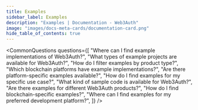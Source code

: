 ```yaml
---
title: Examples
sidebar_label: Examples
description: "Examples | Documentation - Web3Auth"
image: "images/docs-meta-cards/documentation-card.png"
hide_table_of_contents: true
---
```




<Examples
  exampleMap={exampleMap}
  showProductFilter={true}
  showPlatformFilter={true}
  showBlockchainFilter={true}
/>

<CommonQuestions
  questions={[
    "Where can I find example implementations of Web3Auth?",
    "What types of example projects are available for Web3Auth?",
    "How do I filter examples by product type?",
    "Which blockchain platforms have example implementations?",
    "Are there platform-specific examples available?",
    "How do I find examples for my specific use case?",
    "What kind of sample code is available for Web3Auth?",
    "Are there examples for different Web3Auth products?",
    "How do I find blockchain-specific examples?",
    "Where can I find examples for my preferred development platform?",
  ]}
/>
